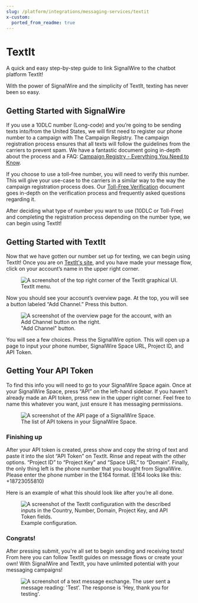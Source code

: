 ```yaml
---
slug: /platform/integrations/messaging-services/textit
x-custom:
  ported_from_readme: true
---
```


# TextIt

A quick and easy step-by-step guide to link SignalWire to the chatbot platform TextIt!

With the power of SignalWire and the simplicity of TextIt, texting has never been so easy.

## Getting Started with SignalWire

If you use a 10DLC number (Long-code) and you’re going to be sending texts into/from the United States, we will first need to register our phone number to a campaign with The Campaign Registry. The campaign registration process ensures that all texts will follow the guidelines from the carriers to prevent spam. We have a fantastic document going in-depth about the process and a FAQ: [Campaign Registry - Everything You Need to Know](/messaging/get-started/campaign-registry).

If you choose to use a toll-free number, you will need to verify this number. This will give your use-case to the carriers in a similar way to the way the campaign registration process does. Our [Toll-Free Verification](/messaging/guides/general/toll-free-number-overview) document goes in-depth on the verification process and frequently asked questions regarding it.

After deciding what type of number you want to use (10DLC or Toll-Free) and completing the registration process depending on the number type, we can begin using TextIt!

## Getting Started with TextIt

Now that we have gotten our number set up for texting, we can begin using TextIt! Once you are on [TextIt's site](https://www.textit.com/org/signup/), and you have made your message flow, click on your account’s name in the upper right corner.

<figure>
  <img
    className="img-800"
    style={{ width: 450 }}
    src={require("./fb8ab13-account.webP").default}
    alt="A screenshot of the top right corner of the TextIt graphical UI."
  />
  <figcaption>TextIt menu.</figcaption>
</figure>

Now you should see your account’s overview page. At the top, you will see a button labeled “Add Channel.” Press this button.

<figure>
  <img
    className="img-800"
    style={{ width: 600 }}
    src={require("./8500590-add_channel.webP").default}
    alt="A screenshot of the overview page for the account, with an Add Channel button on the right."
  />
  <figcaption>"Add Channel" button.</figcaption>
</figure>

You will see a few choices. Press the SignalWire option. This will open up a page to input your phone number, SignalWire Space URL, Project ID, and API Token.

## Getting Your API Token

To find this info you will need to go to your SignalWire Space again. Once at your SignalWire Space, press “API” on the left-hand sidebar. If you haven’t already made an API token, press new in the upper right corner. Feel free to name this whatever you want, just ensure it has messaging permissions.

<figure>
  <img className="img-800" src={require("./9e817eb-api.webP").default} alt="A screenshot of the API page of a SignalWire Space." />
  <figcaption>The list of API tokens in your SignalWire Space.</figcaption>
</figure>

### Finishing up

After your API token is created, press show and copy the string of text and paste it into the slot “API Token” on TextIt. Rinse and repeat with the other options. “Project ID” to “Project Key” and “Space URL” to “Domain”. Finally, the only thing left is the phone number that you bought from SignalWire. Please enter the phone number in the E164 format. (E164 looks like this: +18723055810)

Here is an example of what this should look like after you’re all done.

<figure>
  <img
    className="img-800"
    style={{ width: 600 }}
    src={require("./4305c71-enter_info.webP").default}
    alt="A screenshot of the TextIt configuration with the described inputs in the Country, Number, Domain, Project Key, and API Token fields."
  />
  <figcaption>Example configuration.</figcaption>
</figure>

### Congrats!

After pressing submit, you're all set to begin sending and receiving texts! From here you can follow TextIt guides on message flows or create your own! With SignalWire and TextIt, you have unlimited potential with your messaging campaigns!

<figure>
  <img
    className="img-800"
    style={{ width: 600 }}
    src={require("./d708389-testing_text.webP").default}
    alt="A screenshot of a text message exchange. The user sent a message reading: 'Test'. The response is 'Hey, thank you for testing'."
  />
</figure>
